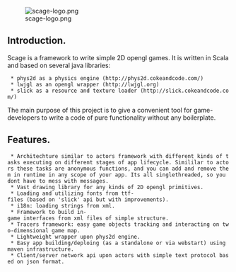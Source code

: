[[File:scage-logo.png]]

==Introduction.==
Scage is a framework to write simple 2D opengl games. It is written in Scala and based on several java libraries:
  * phys2d as a physics engine (http://phys2d.cokeandcode.com/)
  * lwjgl as an opengl wrapper (http://lwjgl.org)
  * slick as a resource and texture loader (http://slick.cokeandcode.com/)

The main purpose of this project is to give a convenient tool for game-developers to write a code of pure functionality without any boilerplate.

==Features.==
  * Architechture similar to actors framework with different kinds of tasks executing on different stages of app lifecycle. Simililar to actors these tasks are anonymous functions, and you can add and remove them in runtime in any scope of your app. Its all singlethreaded, so you dont have to mess with messages.
  * Vast drawing library for any kinds of 2D opengl primitives.
  * Loading and utilizing fonts from ttf-files (based on 'slick' api but with improvements).
  * i18n: loading strings from xml.
  * Framework to build in-game interfaces from xml files of simple structure.
  * Tracers framework: easy game objects tracking and interacting on two-dimensional game map.
  * Lightweight wrapper upon phys2d engine.
  * Easy app building/deploing (as a standalone or via webstart) using maven infrastructure.
  * Client/server network api upon actors with simple text protocol based on json format.

